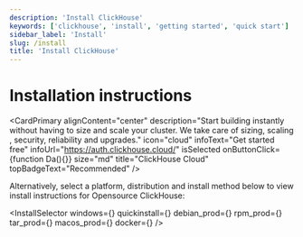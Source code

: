 ```yaml
---
description: 'Install ClickHouse'
keywords: ['clickhouse', 'install', 'getting started', 'quick start']
sidebar_label: 'Install'
slug: /install
title: 'Install ClickHouse'
---
```



# Installation instructions

<CardPrimary
    alignContent="center"
    description="Start building instantly without having to size and scale your cluster. We take care of sizing, scaling
    , security, reliability and upgrades."
    icon="cloud"
    infoText="Get started free"
    infoUrl="https://auth.clickhouse.cloud/"
    isSelected
    onButtonClick={function Da(){}}
    size="md"
    title="ClickHouse Cloud"
    topBadgeText="Recommended"
/>
<br/>

Alternatively, select a platform, distribution and install method below to view install
instructions for Opensource ClickHouse:

<InstallSelector
    windows={<Windows/>}
    quickinstall={<QuickInstall/>}
    debian_prod={<DebianProd/>}
    rpm_prod={<RPMProd/>}
    tar_prod={<TarProd/>}
    macos_prod={<MacOSProd/>}
    docker={<Docker/>}
/>


